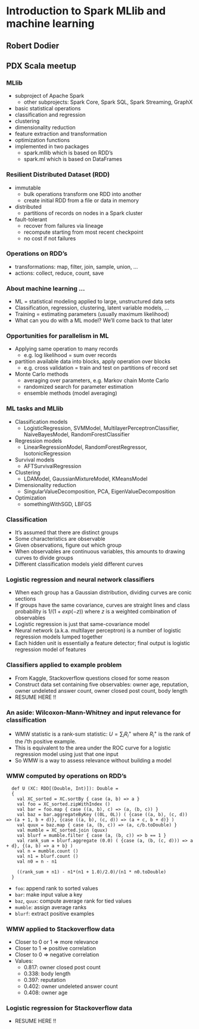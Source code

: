 # Introduction to Spark MLlib and machine learning

## Robert Dodier
## PDX Scala meetup

### MLlib

 * subproject of Apache Spark
     * other subprojects: Spark Core, Spark SQL, Spark Streaming, GraphX
 * basic statistical operations
 * classification and regression
 * clustering
 * dimensionality reduction
 * feature extraction and transformation
 * optimization functions
 * implemented in two packages
     * spark.mllib which is based on RDD's
     * spark.ml which is based on DataFrames

### Resilient Distributed Dataset (RDD)
 
 * immutable
     * bulk operations transform one RDD into another
     * create initial RDD from a file or data in memory
 * distributed
     * partitions of records on nodes in a Spark cluster
 * fault-tolerant
     * recover from failures via lineage
     * recompute starting from most recent checkpoint
     * no cost if not failures

### Operations on RDD's

 * transformations: map, filter, join, sample, union, ...
 * actions: collect, reduce, count, save

### About machine learning ...

 * ML = statistical modeling applied to large, unstructured data sets
 * Classification, regression, clustering, latent variable models, ...
 * Training = estimating parameters (usually maximum likelihood)
 * What can you do with a ML model? We'll come back to that later 

### Opportunities for parallelism in ML

 * Applying same operation to many records
     * e.g. log likelihood = sum over records
 * partition available data into blocks, apply operation over blocks
     * e.g. cross validation = train and test on partitions of record set
 * Monte Carlo methods
     * averaging over parameters, e.g. Markov chain Monte Carlo
     * randomized search for parameter estimation
     * ensemble methods (model averaging)

### ML tasks and MLlib

 * Classification models
     * LogisticRegression, SVMModel, MultilayerPerceptronClassifier,
    NaiveBayesModel, RandomForestClassifier
 * Regression models
     * LinearRegressionModel, RandomForestRegressor, IsotonicRegression
 * Survival models
     * AFTSurvivalRegression
 * Clustering
     * LDAModel, GaussianMixtureModel, KMeansModel
 * Dimensionality reduction
     * SingularValueDecomposition, PCA, EigenValueDecomposition
 * Optimization
     * somethingWithSGD, LBFGS

### Classification

 * It's assumed that there are distinct groups
 * Some characteristics are observable
 * Given observations, figure out which group
 * When observables are continuous variables,
   this amounts to drawing curves to divide groups
 * Different classification models yield different curves

### Logistic regression and neural network classifiers

 * When each group has a Gaussian distribution,
   dividing curves are conic sections
 * If groups have the same covariance,
   curves are straight lines and class probability is
   $1/(1 + exp(-z))$ where $z$ is a weighted combination
   of observables
 * Logistic regression is just that same-covariance model
 * Neural network (a.k.a. multilayer perceptron) is a number of
   logistic regression models lumped together
 * Each hidden unit is essentially a feature detector;
   final output is logistic regression model of features

### Classifiers applied to example problem

 * From Kaggle, Stackoverflow questions closed for some reason
 * Construct data set containing five observables:
   owner age, reputation, owner undeleted answer count,
   owner closed post count, body length
 * RESUME HERE !!

### An aside: Wilcoxon-Mann-Whitney and input relevance for classification

 * WMW statistic is a rank-sum statistic: $U = \sum_i R^+_i$ where $R^+_i$
   is the rank of the $i$'th positive example.
 * This is equivalent to the area under the ROC curve
   for a logistic regression model using just that one input
 * So WMW is a way to assess relevance without building a model

### WMW computed by operations on RDD's

```
  def U (XC: RDD[(Double, Int)]): Double =
  {
    val XC_sorted = XC.sortBy { case (a, b) => a }
    val foo = XC_sorted.zipWithIndex ()
    val bar = foo.map { case ((a, b), c) => (a, (b, c)) }
    val baz = bar.aggregateByKey ((0L, 0L)) ( {case ((a, b), (c, d)) => (a + 1, b + d)}, {case ((a, b), (c, d)) => (a + c, b + d)} )
    val quux = baz.map { case (a, (b, c)) => (a, c/b.toDouble) }
    val mumble = XC_sorted.join (quux)
    val blurf = mumble.filter { case (a, (b, c)) => b == 1 }
    val rank_sum = blurf.aggregate (0.0) ( {case (a, (b, (c, d))) => a + d}, {(a, b) => a + b} )
    val n = mumble.count ()
    val n1 = blurf.count ()
    val n0 = n - n1

    ((rank_sum + n1) - n1*(n1 + 1.0)/2.0)/(n1 * n0.toDouble)
  }
```

 * `foo`: append rank to sorted values
 * `bar`: make input value a key
 * `baz`, `quux`: compute average rank for tied values
 * `mumble`: assign average ranks
 * `blurf`: extract positive examples

### WMW applied to Stackoverflow data

 * Closer to 0 or 1 $\Rightarrow$ more relevance
 * Closer to 1 $\Rightarrow$ positive correlation
 * Closer to 0 $\Rightarrow$ negative correlation
 * Values:
     * 0.817: owner closed post count
     * 0.338: body length
     * 0.397: reputation
     * 0.402: owner undeleted answer count
     * 0.408: owner age
 
### Logistic regression for Stackoverflow data

 * RESUME HERE !!
